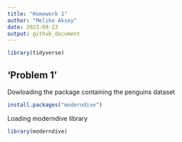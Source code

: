 ```yaml
---
title: "Homework 1"
author: "Melike Aksoy"
date: 2023-09-23
output: github_document
---
```


```r
library(tidyverse)
```

## 'Problem 1'

Dowloading the package containing the penguins dataset

```r
install.packages("moderndive")
```

Loading moderndive library

```r
library(moderndive)
```




